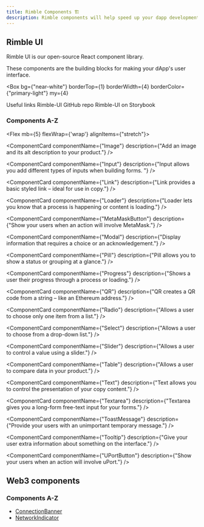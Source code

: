 ```yaml
---
title: Rimble Components 🏗
description: Rimble components will help speed up your dapp development and provide research-based UX to improve engagement.
---
```



## Rimble UI

Rimble UI is our open-source React component library.

These components are the building blocks for making your dApp's user interface.

<Box
  bg={"near-white"}
  borderTop={1}
  borderWidth={4}
  borderColor={"primary-light"}
  my={4}
>
  <Flex alignItems="center" mb={3} pt={3}>
    <Icon color={"mid-gray"} name="Info" mr={2} ml={3} size="20px" />
    <Text caps color="mid-gray" fontSize={1} fontWeight="bold" mr={3}>
      Useful links
    </Text>
  </Flex>
  <Link
    title="Get the code at GitHub"
    target="_blank"
    href="https://github.com/ConsenSys/rimble-ui"
  >
    <Flex
      borderLeft={1}
      borderRight={1}
      borderColor={"light-gray"}
      alignItems="center"
      p={3}
      bg={"white"}
    >
      Rimble-UI GitHub repo
      <Icon name="Launch" ml={2} size="14px" />
    </Flex>
  </Link>
  <Link
    title="View the rimble-ui components in Storybook"
    target="_blank"
    href="https://rimble-ui-storybook.netlify.com/"
  >
    <Flex
      border={1}
      borderColor={"light-gray"}
      alignItems="center"
      p={3}
      bg={"white"}
    >
      Rimble-UI on Storybook
      <Icon name="Launch" ml={2} size="14px" />
    </Flex>
  </Link>
</Box>

### Components A-Z

<Flex mb={5} flexWrap={'wrap'} alignItems={"stretch"}>

<ComponentCard
  componentName="Avatar"
  description="Images that represent things – like currencies – in your product."
/>

<ComponentCard
  componentName="Blockie"
  description="Identicons for representing Ethereum addresses."
/>

<ComponentCard
  componentName="Box"
  description="A responsive component for box-model layouts."
/>

<ComponentCard
  componentName="Button"
  description="Allows a user to take an action or make a choice."
/>

<ComponentCard
  componentName="Card"
  description="Creates a Box layout for content and actions about a specific subject."
/>

<ComponentCard
  componentName="Checkbox"
  description="Allows a user to choose one or more items from a list."
/>

<ComponentCard
  componentName="EthAddress"
  description="Allows a user to quickly view, copy and scan an Ethereum address."
/>

<ComponentCard
  componentName="Field"
  description="A quick way to add a label to your form inputs."
/>

<ComponentCard
  componentName="Flash"
  description="A way to deliver messages to your user without blocking them."
/>

<ComponentCard
  componentName="Flex"
  description="For arranging content in columns or rows and making responsive layouts."
/>

<ComponentCard
  componentName="Form"
  description="Gives your inputs validation styles and feedback messages."
/>

<ComponentCard
  componentName="Heading"
  description="Give pages or page areas titles that introduce the content below."
/>

<ComponentCard
  componentName="Icon"
  description="Add Material Design icons to your interface using Rimble."
/>

<ComponentCard
  componentName={"Image"}
  description={"Add an image and its alt description to your product."}
/>

<ComponentCard
  componentName={"Input"}
  description={"Input allows you add different types of inputs when building forms. "}
/>

<ComponentCard
  componentName={"Link"}
  description={"Link provides a basic styled link – ideal for use in copy."}
/>

<ComponentCard
  componentName={"Loader"}
  description={"Loader lets you know that a process is happening or content is loading."}
/>

<ComponentCard
  componentName={"MetaMaskButton"}
  description={"Show your users when an action will involve MetaMask."}
/>

<ComponentCard
  componentName={"Modal"}
  description={"Display information that requires a choice or an acknowledgement."}
/>

<ComponentCard
  componentName={"Pill"}
  description={"Pill allows you to show a status or grouping at a glance."}
/>

<ComponentCard
  componentName={"Progress"}
  description={"Shows a user their progress through a process or loading."}
/>

<ComponentCard
  componentName={"QR"}
  description={"QR creates a QR code from a string – like an Ethereum address."}
/>

<ComponentCard
  componentName={"Radio"}
  description={"Allows a user to choose only one item from a list."}
/>

<ComponentCard
  componentName={"Select"}
  description={"Allows a user to choose from a drop-down list."}
/>

<ComponentCard
  componentName={"Slider"}
  description={"Allows a user to control a value using a slider."}
/>

<ComponentCard
  componentName={"Table"}
  description={"Allows a user to compare data in your product."}
/>

<ComponentCard
  componentName={"Text"}
  description={"Text allows you to control the presentation of your copy content."}
/>

<ComponentCard
  componentName={"Textarea"}
  description={"Textarea gives you a long-form free-text input for your forms."}
/>

<ComponentCard
  componentName={"ToastMessage"}
  description={"Provide your users with an unimportant temporary message."}
/>

<ComponentCard
  componentName={"Tooltip"}
  description={"Give your user extra information about something on the interface."}
/>

<ComponentCard
  componentName={"UPortButton"}
  description={"Show your users when an action will involve uPort."}
/>


</Flex>

## Web3 components

### Components A-Z

- [ConnectionBanner](/components/web3-components/ConnectionBanner)
- [NetworkIndicator](/components/web3-components/NetworkIndicator)
